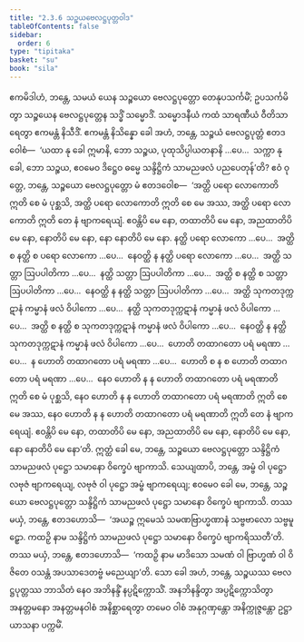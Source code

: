 ```yaml
---
title: "2.3.6 သဉ္စယဗေလဋ္ဌပုတ္တဝါဒ"
tableOfContents: false
sidebar:
  order: 6
type: "tipitaka"
basket: "su"
book: "sila"
---
```



<DynamicBreadcrumb />

<Division number="179" book="sila" e="ch" v="6" p="54">

<Paragraph number="258" book="sila">
ဧကမိဒါဟံ, ဘန္တေ, သမယံ ယေန သဉ္စယော ဗေလဋ္ဌပုတ္တော တေနုပသင်္ကမိံ; ဥပသင်္ကမိတွာ သဉ္စယေန ဗေလဋ္ဌပုတ္တေန သဒ္ဓိံ သမ္မောဒိံ. သမ္မောဒနီယံ ကထံ သာရဏီယံ ဝီတိသာရေတွာ ဧကမန္တံ နိသီဒိံ. ဧကမန္တံ နိသိန္နော ခေါ အဟံ, ဘန္တေ, သဉ္စယံ ဗေလဋ္ဌပုတ္တံ ဧတဒဝေါစံ—  ‘ယထာ နု ခေါ ဣမာနိ, ဘော သဉ္စယ, ပုထုသိပ္ပါယတနာနိ …ပေ…  သက္ကာ နု ခေါ, ဘော သဉ္စယ, ဧဝမေဝ ဒိဋ္ဌေဝ ဓမ္မေ သန္ဒိဋ္ဌိကံ သာမညဖလံ ပညပေတုန်’တိ?
</Paragraph>

</Division>
<Division number="180" book="sila" e="ch" v="6" p="54">

<Paragraph number="259" book="sila">
ဧဝံ ဝုတ္တေ, ဘန္တေ, သဉ္စယော ဗေလဋ္ဌပုတ္တော မံ ဧတဒဝေါစ—  ‘အတ္ထိ ပရော လောကောတိ ဣတိ စေ မံ ပုစ္ဆသိ, အတ္ထိ ပရော လောကောတိ ဣတိ စေ မေ အဿ, အတ္ထိ ပရော လောကောတိ ဣတိ တေ နံ ဗျာကရေယျံ. ဧဝန္တိပိ မေ နော, တထာတိပိ မေ နော, အညထာတိပိ မေ နော, နောတိပိ မေ နော, နော နောတိပိ မေ နော. နတ္ထိ ပရော လောကော …ပေ…  အတ္ထိ စ နတ္ထိ စ ပရော လောကော …ပေ…  နေဝတ္ထိ န နတ္ထိ ပရော လောကော …ပေ…  အတ္ထိ သတ္တာ ဩပပါတိကာ …ပေ…  နတ္ထိ သတ္တာ ဩပပါတိကာ …ပေ…  အတ္ထိ စ နတ္ထိ စ သတ္တာ ဩပပါတိကာ …ပေ…  နေဝတ္ထိ န နတ္ထိ သတ္တာ ဩပပါတိကာ …ပေ…  အတ္ထိ သုကတဒုက္ကဋာနံ ကမ္မာနံ ဖလံ ဝိပါကော …ပေ…  နတ္ထိ သုကတဒုက္ကဋာနံ ကမ္မာနံ ဖလံ ဝိပါကော …ပေ…  အတ္ထိ စ နတ္ထိ စ သုကတဒုက္ကဋာနံ ကမ္မာနံ ဖလံ ဝိပါကော …ပေ…  နေဝတ္ထိ န နတ္ထိ သုကတဒုက္ကဋာနံ ကမ္မာနံ ဖလံ ဝိပါကော …ပေ…  ဟောတိ တထာဂတော ပရံ မရဏာ …ပေ…  န ဟောတိ တထာဂတော ပရံ မရဏာ …ပေ…  ဟောတိ စ န စ ဟောတိ တထာဂတော ပရံ မရဏာ …ပေ…  နေဝ ဟောတိ န န ဟောတိ တထာဂတော ပရံ မရဏာတိ ဣတိ စေ မံ ပုစ္ဆသိ, နေဝ ဟောတိ န န ဟောတိ တထာဂတော ပရံ မရဏာတိ ဣတိ စေ မေ အဿ, နေဝ ဟောတိ န န ဟောတိ တထာဂတော ပရံ မရဏာတိ ဣတိ တေ နံ ဗျာကရေယျံ. ဧဝန္တိပိ မေ နော, တထာတိပိ မေ နော, အညထာတိပိ မေ နော, နောတိပိ မေ နော, နော နောတိပိ မေ နော’တိ.
</Paragraph>

</Division>
<Division number="181" book="sila" e="ch" v="6" p="55">

<Paragraph number="260" book="sila">
ဣတ္ထံ ခေါ မေ, ဘန္တေ, သဉ္စယော ဗေလဋ္ဌပုတ္တော သန္ဒိဋ္ဌိကံ သာမညဖလံ ပုဋ္ဌော သမာနော ဝိက္ခေပံ ဗျာကာသိ. သေယျထာပိ, ဘန္တေ, အမ္ဗံ ဝါ ပုဋ္ဌော လဗုဇံ ဗျာကရေယျ, လဗုဇံ ဝါ ပုဋ္ဌော အမ္ဗံ ဗျာကရေယျ; ဧဝမေဝ ခေါ မေ, ဘန္တေ, သဉ္စယော ဗေလဋ္ဌပုတ္တော သန္ဒိဋ္ဌိကံ သာမညဖလံ ပုဋ္ဌော သမာနော ဝိက္ခေပံ ဗျာကာသိ. တဿ မယှံ, ဘန္တေ, ဧတဒဟောသိ—  ‘အယဉ္စ ဣမေသံ သမဏဗြာဟ္မဏာနံ သဗ္ဗဗာလော သဗ္ဗမူဠှော. ကထဉှိ နာမ သန္ဒိဋ္ဌိကံ သာမညဖလံ ပုဋ္ဌော သမာနော ဝိက္ခေပံ ဗျာကရိဿတီ’တိ. တဿ မယှံ, ဘန္တေ, ဧတဒဟောသိ—  ‘ကထဉှိ နာမ မာဒိသော သမဏံ ဝါ ဗြာဟ္မဏံ ဝါ ဝိဇိတေ ဝသန္တံ အပသာဒေတဗ္ဗံ မညေယျာ’တိ. သော ခေါ အဟံ, ဘန္တေ, သဉ္စယဿ ဗေလဋ္ဌပုတ္တဿ ဘာသိတံ နေဝ အဘိနန္ဒိံ နပ္ပဋိက္ကောသိံ. အနဘိနန္ဒိတွာ အပ္ပဋိက္ကောသိတွာ အနတ္တမနော အနတ္တမနဝါစံ အနိစ္ဆာရေတွာ တမေဝ ဝါစံ အနုဂ္ဂဏှန္တော အနိက္ကုဇ္ဇန္တော ဥဋ္ဌာယာသနာ ပက္ကမိံ.
</Paragraph>
</Division>